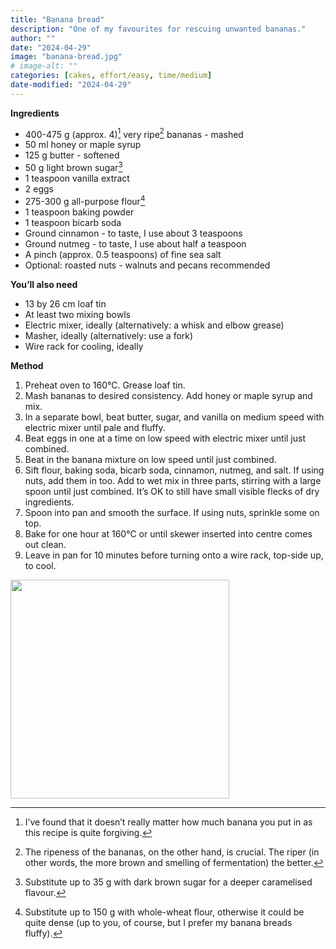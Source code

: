 ```yaml
---
title: "Banana bread"
description: "One of my favourites for rescuing unwanted bananas."
author: ""
date: "2024-04-29"
image: "banana-bread.jpg"
# image-alt: ""
categories: [cakes, effort/easy, time/medium]
date-modified: "2024-04-29"
---
```


**Ingredients**

-   400-475 g (approx. 4)[^1] very ripe[^2] bananas - mashed
-   50 ml honey or maple syrup
-   125 g butter - softened
-   50 g light brown sugar[^3]
-   1 teaspoon vanilla extract
-   2 eggs
-   275-300 g all-purpose flour[^4]
-   1 teaspoon baking powder
-   1 teaspoon bicarb soda
-   Ground cinnamon - to taste, I use about 3 teaspoons
-   Ground nutmeg - to taste, I use about half a teaspoon
-   A pinch (approx. 0.5 teaspoons) of fine sea salt
-   Optional: roasted nuts - walnuts and pecans recommended

[^1]: I've found that it doesn't really matter how much banana you put in as this recipe is quite forgiving.

[^2]: The ripeness of the bananas, on the other hand, is crucial. The riper (in other words, the more brown and smelling of fermentation) the better.

[^3]: Substitute up to 35 g with dark brown sugar for a deeper caramelised flavour.

[^4]: Substitute up to 150 g with whole-wheat flour, otherwise it could be quite dense (up to you, of course, but I prefer my banana breads fluffy).

**You'll also need**

-   13 by 26 cm loaf tin
-   At least two mixing bowls
-   Electric mixer, ideally (alternatively: a whisk and elbow grease)
-   Masher, ideally (alternatively: use a fork)
-   Wire rack for cooling, ideally

**Method**

1.  Preheat oven to 160°C. Grease loaf tin.
2.  Mash bananas to desired consistency. Add honey or maple syrup and mix.
3.  In a separate bowl, beat butter, sugar, and vanilla on medium speed with electric mixer until pale and fluffy.
4.  Beat eggs in one at a time on low speed with electric mixer until just combined.
5.  Beat in the banana mixture on low speed until just combined.
6.  Sift flour, baking soda, bicarb soda, cinnamon, nutmeg, and salt. If using nuts, add them in too. Add to wet mix in three parts, stirring with a large spoon until just combined. It's OK to still have small visible flecks of dry ingredients.
7.  Spoon into pan and smooth the surface. If using nuts, sprinkle some on top.
8.  Bake for one hour at 160°C or until skewer inserted into centre comes out clean.
9.  Leave in pan for 10 minutes before turning onto a wire rack, top-side up, to cool.

![](banana-bread.jpg){fig-align="center" width="350"}
